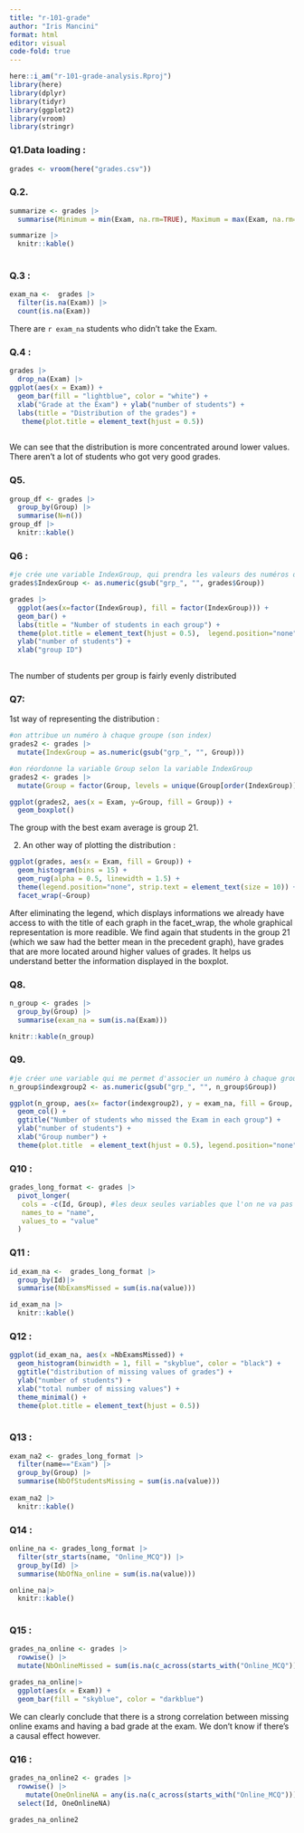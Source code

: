 ```yaml
---
title: "r-101-grade"
author: "Iris Mancini"
format: html
editor: visual
code-fold: true
---
```


```r
here::i_am("r-101-grade-analysis.Rproj")
library(here)
library(dplyr)
library(tidyr)
library(ggplot2)
library(vroom)
library(stringr)
```

### Q1.Data loading :

```r

grades <- vroom(here("grades.csv"))
```

### Q.2.

```r
summarize <- grades |> 
  summarise(Minimum = min(Exam, na.rm=TRUE), Maximum = max(Exam, na.rm=TRUE), Median = median(Exam, na.rm=TRUE), Mean = mean(Exam, na.rm=TRUE))

summarize |>
  knitr::kable()
  
```

### Q.3 :

```r
exam_na <-  grades |>
  filter(is.na(Exam)) |>
  count(is.na(Exam))
```

There are `r exam_na` students who didn't take the Exam.

### Q.4 :

```r
grades |> 
  drop_na(Exam) |>
ggplot(aes(x = Exam)) + 
  geom_bar(fill = "lightblue", color = "white") + 
  xlab("Grade at the Exam") + ylab("number of students") + 
  labs(title = "Distribution of the grades") + 
   theme(plot.title = element_text(hjust = 0.5))
  
```

We can see that the distribution is more concentrated around lower values. There aren't a lot of students who got very good grades.

### Q5.

```r
group_df <- grades |>
  group_by(Group) |>
  summarise(N=n()) 
group_df |>
  knitr::kable()
```

### Q6 :

```r

#je crée une variable IndexGroup, qui prendra les valeurs des numéros de groupe pour rendre le graphique plus lisible
grades$IndexGroup <- as.numeric(gsub("grp_", "", grades$Group))

grades |>
  ggplot(aes(x=factor(IndexGroup), fill = factor(IndexGroup))) + 
  geom_bar() + 
  labs(title = "Number of students in each group") + 
  theme(plot.title = element_text(hjust = 0.5),  legend.position="none") + 
  ylab("number of students") + 
  xlab("group ID")
  

```

The number of students per group is fairly evenly distributed

### Q7:

1st way of representing the distribution :

```r

#on attribue un numéro à chaque groupe (son index)
grades2 <- grades |>
  mutate(IndexGroup = as.numeric(gsub("grp_", "", Group)))

#on réordonne la variable Group selon la variable IndexGroup
grades2 <- grades |>
  mutate(Group = factor(Group, levels = unique(Group[order(IndexGroup)])))

ggplot(grades2, aes(x = Exam, y=Group, fill = Group)) +
  geom_boxplot()
```

The group with the best exam average is group 21.

2.  An other way of plotting the distribution :

```r
ggplot(grades, aes(x = Exam, fill = Group)) + 
  geom_histogram(bins = 15) + 
  geom_rug(alpha = 0.5, linewidth = 1.5) + 
  theme(legend.position="none", strip.text = element_text(size = 10)) + 
  facet_wrap(~Group)
```

After eliminating the legend, which displays informations we already have access to with the title of each graph in the facet_wrap, the whole graphical representation is more readible. We find again that students in the group 21 (which we saw had the better mean in the precedent graph), have grades that are more located around higher values of grades. It helps us understand better the information displayed in the boxplot.

### Q8.

```r
n_group <- grades |>
  group_by(Group) |>
  summarise(exam_na = sum(is.na(Exam)))

knitr::kable(n_group)

```

### Q9.

```r

#je créer une variable qui me permet d'associer un numéro à chaque groupe, afin de faciliter la lisibilité du graphique ensuite
n_group$indexgroup2 <- as.numeric(gsub("grp_", "", n_group$Group))

ggplot(n_group, aes(x= factor(indexgroup2), y = exam_na, fill = Group, color = "orange")) + 
  geom_col() + 
  ggtitle("Number of students who missed the Exam in each group") +
  ylab("number of students") + 
  xlab("Group number") +
  theme(plot.title  = element_text(hjust = 0.5), legend.position="none", strip.text = element_text(size = 10)) 
```

### Q10 : 

```r

grades_long_format <- grades |>
  pivot_longer(
   cols = -c(Id, Group), #les deux seules variables que l'on ne va pas transformer
   names_to = "name", 
   values_to = "value"
  )
```

### Q11 : 

```r

id_exam_na <-  grades_long_format |>
  group_by(Id)|>
  summarise(NbExamsMissed = sum(is.na(value))) 

id_exam_na |>
  knitr::kable()
```

### Q12 : 

```r

ggplot(id_exam_na, aes(x =NbExamsMissed)) + 
  geom_histogram(binwidth = 1, fill = "skyblue", color = "black") + 
  ggtitle("distribution of missing values of grades") +
  ylab("number of students") + 
  xlab("total number of missing values") + 
  theme_minimal() + 
  theme(plot.title = element_text(hjust = 0.5))
  
```

### Q13 : 

```r

exam_na2 <- grades_long_format |> 
  filter(name=="Exam") |>
  group_by(Group) |>
  summarise(NbOfStudentsMissing = sum(is.na(value))) 
  
exam_na2 |>
  knitr::kable()

```

### Q14 : 

```r


online_na <- grades_long_format |>
  filter(str_starts(name, "Online_MCQ")) |>
  group_by(Id) |>
  summarise(NbOfNa_online = sum(is.na(value)))

online_na|>
  knitr::kable()
  
```

### Q15 : 

```r

grades_na_online <- grades |>
  rowwise() |>
  mutate(NbOnlineMissed = sum(is.na(c_across(starts_with("Online_MCQ")))) )

grades_na_online|> 
  ggplot(aes(x = Exam)) +
  geom_bar(fill = "skyblue", color = "darkblue")
```

We can clearly conclude that there is a strong correlation between missing online exams and having a bad grade at the exam. We don't know if there's a causal effect however.

### Q16 : 

```r

grades_na_online2 <- grades |>
  rowwise() |>
    mutate(OneOnlineNA = any(is.na(c_across(starts_with("Online_MCQ"))))) |>
  select(Id, OneOnlineNA)

grades_na_online2
```
